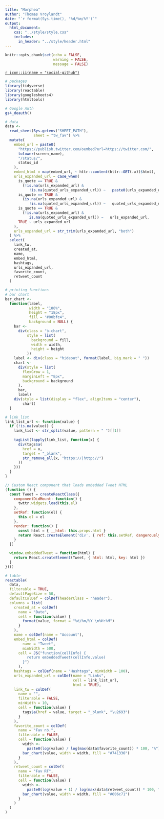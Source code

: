 ```yaml
---
title: "Morphea"
author: "Thomas Vroylandt"
date: "`r format(Sys.time(), '%d/%m/%Y')`"
output: 
  html_document:
    css: "../style/style.css"
    includes:
      in_header: "../style/header.html"
---
```


```r
knitr::opts_chunk$set(echo = FALSE,
                      warning = FALSE,
                      message = FALSE)
```

<div class = "social-bar">
[`r icon::ii(name = "social-github")` ](https://github.com/tillac/morphea)
</div>

```r
# packages
library(tidyverse)
library(reactable)
library(googlesheets4)
library(htmltools)

# Google Auth
gs4_deauth()

# data
data <-
  read_sheet(Sys.getenv("SHEET_PATH"),
             sheet = "tw_fav") %>%
  mutate(
    embed_url = paste0(
      "https://publish.twitter.com/oembed?url=https://twitter.com/",
      tolower(screen_name),
      "/status/",
      status_id
    ),
    embed_html = map(embed_url, ~ httr::content(httr::GET(.x))$html),
    urls_expanded_url = case_when(
      is_quote == TRUE &
        (!is.na(urls_expanded_url) &
           !is.na(quoted_urls_expanded_url)) ~   paste0(urls_expanded_url, " ", quoted_urls_expanded_url),
      is_quote == TRUE &
        (is.na(urls_expanded_url) &
           !is.na(quoted_urls_expanded_url)) ~   quoted_urls_expanded_url,
      is_quote == TRUE &
        (!is.na(urls_expanded_url) &
           is.na(quoted_urls_expanded_url)) ~   urls_expanded_url,
      TRUE ~ urls_expanded_url
    ),
    urls_expanded_url = str_trim(urls_expanded_url, "both")
  ) %>%
  select(
    link_tw,
    created_at,
    name,
    embed_html,
    hashtags,
    urls_expanded_url,
    favorite_count,
    retweet_count
  )
```


```r
# printing functions
# bar chart
bar_chart <-
  function(label,
           width = "100%",
           height = "18px",
           fill = "#00bfc4",
           background = NULL) {
    bar <-
      div(class = "b-chart",
          style = list(
            background = fill,
            width = width,
            height = height
          ))
    label <- div(class = "hideout", format(label, big.mark = " "))
    chart <-
      div(style = list(
        flexGrow = 1,
        marginLeft = "8px",
        background = background
      ),
      bar,
      label)
    div(style = list(display = "flex", alignItems = "center"),
        chart)
  }

# link_list
link_list_url <- function(value) {
  if (!is.na(value)) {
    link_list <- str_split(value, pattern = " ")[[1]]
    
    tagList(lapply(link_list, function(x) {
      div(tags$a(
        href = x,
        target = "_blank",
        str_remove_all(x, "https://|http://")
      ))
    }))
  }
}
```

<script src="https://platform.twitter.com/widgets.js" charset="utf-8"></script>
<script src="https://cdn.jsdelivr.net/npm/create-react-class@15.6.3/create-react-class.min.js"></script>

```js
// Custom React component that loads embedded Tweet HTML
(function () {
  const Tweet = createReactClass({
    componentDidMount: function() {
      twttr.widgets.load(this.el)
    },
    setRef: function(el) {
      this.el = el
    },
    render: function() {
      const html = { __html: this.props.html }
      return React.createElement('div', { ref: this.setRef, dangerouslySetInnerHTML: html })
    }
  })

  window.embeddedTweet = function(html) {
    return React.createElement(Tweet, { html: html, key: html })
  }
})()
```

```r
# table
reactable(
  data,
  filterable = TRUE,
  defaultPageSize = 50,
  defaultColDef = colDef(headerClass = "header"),
  columns = list(
    created_at = colDef(
      name = "Date",
      cell = function(value) {
        format(value, format = "%d/%m/%Y \n%H:%M")
      }
    ),
    name = colDef(name = "Account"),
    embed_html = colDef(
        name = "Tweet",
        minWidth = 500,
      cell = JS("function(cellInfo) {
          return embeddedTweet(cellInfo.value)
        }")
      ),
    hashtags = colDef(name = "Hashtags", minWidth = 100),
    urls_expanded_url = colDef(name = "Links",
                               cell = link_list_url,
                               html = TRUE),
    link_tw = colDef(
      name = "",
      filterable = FALSE,
      minWidth = 10,
      cell = function(value) {
        tags$a(href = value, target = "_blank", "\u2693")
      }
    ),
    favorite_count = colDef(
      name = "Fav nb.",
      filterable = FALSE,
      cell = function(value) {
        width <-
          paste0(log(value) / log(max(data$favorite_count)) * 100, "%")
        bar_chart(value, width = width, fill = "#741336")
      }
    ),
    retweet_count = colDef(
      name = "Fav RT",
      filterable = FALSE,
      cell = function(value) {
        width <-
          paste0(log(value + 1) / log(max(data$retweet_count)) * 100, "%")
        bar_chart(value, width = width, fill = "#606c71")
      }
    )
  )
)
```
